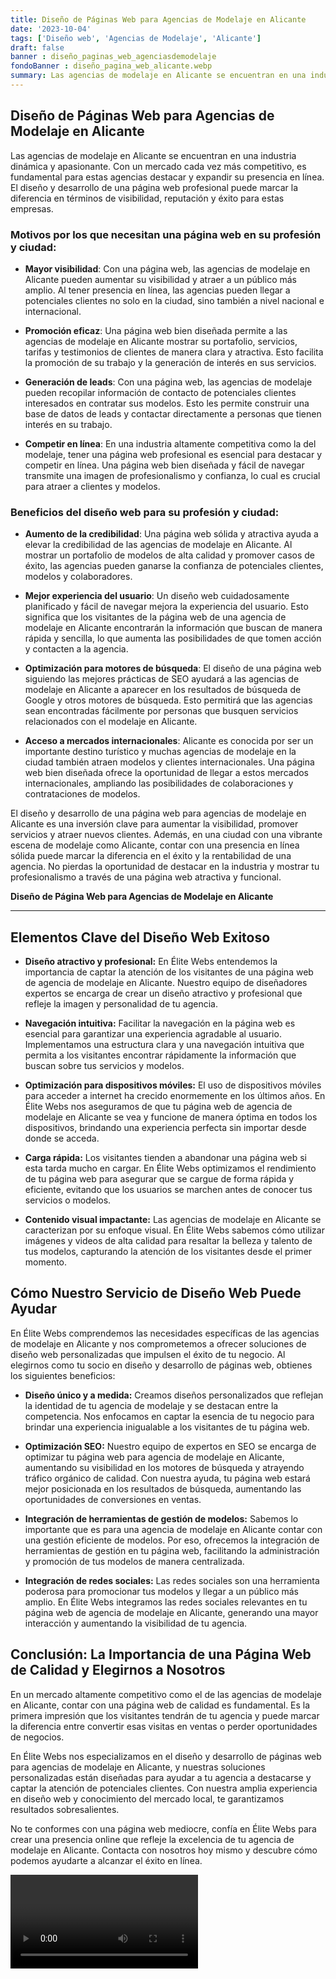 ```yaml
---
title: Diseño de Páginas Web para Agencias de Modelaje en Alicante
date: '2023-10-04'
tags: ['Diseño web', 'Agencias de Modelaje', 'Alicante']
draft: false
banner : diseño_paginas_web_agenciasdemodelaje
fondoBanner : diseño_pagina_web_alicante.webp
summary: Las agencias de modelaje en Alicante se encuentran en una industria dinámica y apasionante. Con un mercado cada vez más competitivo, es fundamental para estas agencias destacar y expandir su presencia en línea. El diseño y desarrollo de una página web profesional puede marcar la diferencia en términos de visibilidad, reputación y éxito para estas empresas.
---
```


## Diseño de Páginas Web para Agencias de Modelaje en Alicante

Las agencias de modelaje en Alicante se encuentran en una industria dinámica y apasionante. Con un mercado cada vez más competitivo, es fundamental para estas agencias destacar y expandir su presencia en línea. El diseño y desarrollo de una página web profesional puede marcar la diferencia en términos de visibilidad, reputación y éxito para estas empresas.

### Motivos por los que necesitan una página web en su profesión y ciudad:

- **Mayor visibilidad**: Con una página web, las agencias de modelaje en Alicante pueden aumentar su visibilidad y atraer a un público más amplio. Al tener presencia en línea, las agencias pueden llegar a potenciales clientes no solo en la ciudad, sino también a nivel nacional e internacional.

- **Promoción eficaz**: Una página web bien diseñada permite a las agencias de modelaje en Alicante mostrar su portafolio, servicios, tarifas y testimonios de clientes de manera clara y atractiva. Esto facilita la promoción de su trabajo y la generación de interés en sus servicios.

- **Generación de leads**: Con una página web, las agencias de modelaje pueden recopilar información de contacto de potenciales clientes interesados en contratar sus modelos. Esto les permite construir una base de datos de leads y contactar directamente a personas que tienen interés en su trabajo.

- **Competir en línea**: En una industria altamente competitiva como la del modelaje, tener una página web profesional es esencial para destacar y competir en línea. Una página web bien diseñada y fácil de navegar transmite una imagen de profesionalismo y confianza, lo cual es crucial para atraer a clientes y modelos.

### Beneficios del diseño web para su profesión y ciudad:

- **Aumento de la credibilidad**: Una página web sólida y atractiva ayuda a elevar la credibilidad de las agencias de modelaje en Alicante. Al mostrar un portafolio de modelos de alta calidad y promover casos de éxito, las agencias pueden ganarse la confianza de potenciales clientes, modelos y colaboradores.

- **Mejor experiencia del usuario**: Un diseño web cuidadosamente planificado y fácil de navegar mejora la experiencia del usuario. Esto significa que los visitantes de la página web de una agencia de modelaje en Alicante encontrarán la información que buscan de manera rápida y sencilla, lo que aumenta las posibilidades de que tomen acción y contacten a la agencia.

- **Optimización para motores de búsqueda**: El diseño de una página web siguiendo las mejores prácticas de SEO ayudará a las agencias de modelaje en Alicante a aparecer en los resultados de búsqueda de Google y otros motores de búsqueda. Esto permitirá que las agencias sean encontradas fácilmente por personas que busquen servicios relacionados con el modelaje en Alicante.

- **Acceso a mercados internacionales**: Alicante es conocida por ser un importante destino turístico y muchas agencias de modelaje en la ciudad también atraen modelos y clientes internacionales. Una página web bien diseñada ofrece la oportunidad de llegar a estos mercados internacionales, ampliando las posibilidades de colaboraciones y contrataciones de modelos.

El diseño y desarrollo de una página web para agencias de modelaje en Alicante es una inversión clave para aumentar la visibilidad, promover servicios y atraer nuevos clientes. Además, en una ciudad con una vibrante escena de modelaje como Alicante, contar con una presencia en línea sólida puede marcar la diferencia en el éxito y la rentabilidad de una agencia. No pierdas la oportunidad de destacar en la industria y mostrar tu profesionalismo a través de una página web atractiva y funcional.

<GifSeo />

<Cta />

**Diseño de Página Web para Agencias de Modelaje en Alicante**

---

## Elementos Clave del Diseño Web Exitoso

- **Diseño atractivo y profesional:** En Élite Webs entendemos la importancia de captar la atención de los visitantes de una página web de agencia de modelaje en Alicante. Nuestro equipo de diseñadores expertos se encarga de crear un diseño atractivo y profesional que refleje la imagen y personalidad de tu agencia.

- **Navegación intuitiva:** Facilitar la navegación en la página web es esencial para garantizar una experiencia agradable al usuario. Implementamos una estructura clara y una navegación intuitiva que permita a los visitantes encontrar rápidamente la información que buscan sobre tus servicios y modelos.

- **Optimización para dispositivos móviles:** El uso de dispositivos móviles para acceder a internet ha crecido enormemente en los últimos años. En Élite Webs nos aseguramos de que tu página web de agencia de modelaje en Alicante se vea y funcione de manera óptima en todos los dispositivos, brindando una experiencia perfecta sin importar desde donde se acceda.

- **Carga rápida:** Los visitantes tienden a abandonar una página web si esta tarda mucho en cargar. En Élite Webs optimizamos el rendimiento de tu página web para asegurar que se cargue de forma rápida y eficiente, evitando que los usuarios se marchen antes de conocer tus servicios o modelos.

- **Contenido visual impactante:** Las agencias de modelaje en Alicante se caracterizan por su enfoque visual. En Élite Webs sabemos cómo utilizar imágenes y videos de alta calidad para resaltar la belleza y talento de tus modelos, capturando la atención de los visitantes desde el primer momento.

## Cómo Nuestro Servicio de Diseño Web Puede Ayudar

En Élite Webs comprendemos las necesidades específicas de las agencias de modelaje en Alicante y nos comprometemos a ofrecer soluciones de diseño web personalizadas que impulsen el éxito de tu negocio. Al elegirnos como tu socio en diseño y desarrollo de páginas web, obtienes los siguientes beneficios:

- **Diseño único y a medida:** Creamos diseños personalizados que reflejan la identidad de tu agencia de modelaje y se destacan entre la competencia. Nos enfocamos en captar la esencia de tu negocio para brindar una experiencia inigualable a los visitantes de tu página web.

- **Optimización SEO:** Nuestro equipo de expertos en SEO se encarga de optimizar tu página web para agencia de modelaje en Alicante, aumentando su visibilidad en los motores de búsqueda y atrayendo tráfico orgánico de calidad. Con nuestra ayuda, tu página web estará mejor posicionada en los resultados de búsqueda, aumentando las oportunidades de conversiones en ventas.

- **Integración de herramientas de gestión de modelos:** Sabemos lo importante que es para una agencia de modelaje en Alicante contar con una gestión eficiente de modelos. Por eso, ofrecemos la integración de herramientas de gestión en tu página web, facilitando la administración y promoción de tus modelos de manera centralizada.

- **Integración de redes sociales:** Las redes sociales son una herramienta poderosa para promocionar tus modelos y llegar a un público más amplio. En Élite Webs integramos las redes sociales relevantes en tu página web de agencia de modelaje en Alicante, generando una mayor interacción y aumentando la visibilidad de tu agencia.

## Conclusión: La Importancia de una Página Web de Calidad y Elegirnos a Nosotros

En un mercado altamente competitivo como el de las agencias de modelaje en Alicante, contar con una página web de calidad es fundamental. Es la primera impresión que los visitantes tendrán de tu agencia y puede marcar la diferencia entre convertir esas visitas en ventas o perder oportunidades de negocios.

En Élite Webs nos especializamos en el diseño y desarrollo de páginas web para agencias de modelaje en Alicante, y nuestras soluciones personalizadas están diseñadas para ayudar a tu agencia a destacarse y captar la atención de potenciales clientes. Con nuestra amplia experiencia en diseño web y conocimiento del mercado local, te garantizamos resultados sobresalientes.

No te conformes con una página web mediocre, confía en Élite Webs para crear una presencia online que refleje la excelencia de tu agencia de modelaje en Alicante. Contacta con nosotros hoy mismo y descubre cómo podemos ayudarte a alcanzar el éxito en línea.

<Video />

<CtaBot job='Agencias de Modelaje' city='Alicante'/>

<Gmaps query='Alicante+españa+maps' />